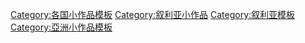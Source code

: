 [[Category:各国小作品模板|Category:各国小作品模板]]
[[Category:叙利亚小作品|Category:叙利亚小作品]]
[[Category:叙利亚模板|Category:叙利亚模板]]
[[Category:亞洲小作品模板|Category:亞洲小作品模板]]